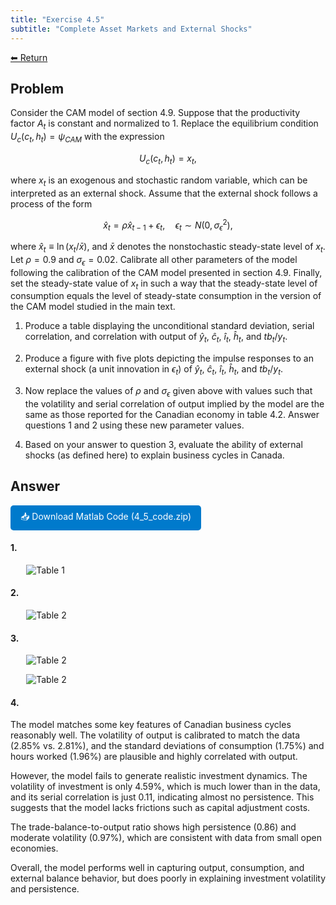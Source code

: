 ```yaml
---
title: "Exercise 4.5"
subtitle: "Complete Asset Markets and External Shocks"
---
```

<a class="return-button" href="index.qmd">⬅ Return</a>

## Problem

Consider the CAM model of section 4.9. Suppose that the productivity factor $A_t$ is constant and normalized to 1. Replace the equilibrium condition $U_c(c_t, h_t) = \psi_{CAM}$ with the expression

$$
U_c(c_t, h_t) = x_t,
$$

where $x_t$ is an exogenous and stochastic random variable, which can be interpreted as an external shock. Assume that the external shock follows a process of the form

$$
\hat{x}_t = \rho \hat{x}_{t-1} + \epsilon_t, \quad \epsilon_t \sim N(0, \sigma_\epsilon^2),
$$

where $\hat{x}_t \equiv \ln(x_t / \bar{x})$, and $\bar{x}$ denotes the nonstochastic steady-state level of $x_t$. Let $\rho = 0.9$ and $\sigma_\epsilon = 0.02$. Calibrate all other parameters of the model following the calibration of the CAM model presented in section 4.9. Finally, set the steady-state value of $x_t$ in such a way that the steady-state level of consumption equals the level of steady-state consumption in the version of the CAM model studied in the main text.

1. Produce a table displaying the unconditional standard deviation, serial correlation, and correlation with output of $\hat{y}_t$, $\hat{c}_t$, $\hat{i}_t$, $\hat{h}_t$, and $tb_t / y_t$.

2. Produce a figure with five plots depicting the impulse responses to an external shock (a unit innovation in $\epsilon_t$) of $\hat{y}_t$, $\hat{c}_t$, $\hat{i}_t$, $\hat{h}_t$, and $tb_t / y_t$.

3. Now replace the values of $\rho$ and $\sigma_\epsilon$ given above with values such that the volatility and serial correlation of output implied by the model are the same as those reported for the Canadian economy in table 4.2. Answer questions 1 and 2 using these new parameter values.

4. Based on your answer to question 3, evaluate the ability of external shocks (as defined here) to explain business cycles in Canada.

## Answer

<a href="code/4_5_code.zip" download style="display:inline-block;padding:8px 16px;background:#007acc;color:white;text-decoration:none;border-radius:5px;">
📥 Download Matlab Code (4_5_code.zip)
</a>

#### 1.

<img src="figures/4_5_table1.png" alt="Table 1" style="display:block; margin:auto; max-width:90%;box-shadow:none; border:none;" />

#### 2.

<img src="figures/4_5_figure1.png" alt="Table 2" style="display:block; margin:auto; max-width:90%; box-shadow:none; border:none;" />


#### 3.

<img src="figures/4_5_table2.png" alt="Table 2" style="display:block; margin:auto; max-width:90%; box-shadow:none; border:none;" />

<img src="figures/4_5_figure2.png" alt="Table 2" style="display:block; margin:auto; max-width:90%; box-shadow:none; border:none;" />



#### 4.

The model matches some key features of Canadian business cycles reasonably well. The volatility of output is calibrated to match the data (2.85% vs. 2.81%), and the standard deviations of consumption (1.75%) and hours worked (1.96%) are plausible and highly correlated with output.

However, the model fails to generate realistic investment dynamics. The volatility of investment is only 4.59%, which is much lower than in the data, and its serial correlation is just 0.11, indicating almost no persistence. This suggests that the model lacks frictions such as capital adjustment costs.

The trade-balance-to-output ratio shows high persistence (0.86) and moderate volatility (0.97%), which are consistent with data from small open economies.

Overall, the model performs well in capturing output, consumption, and external balance behavior, but does poorly in explaining investment volatility and persistence.